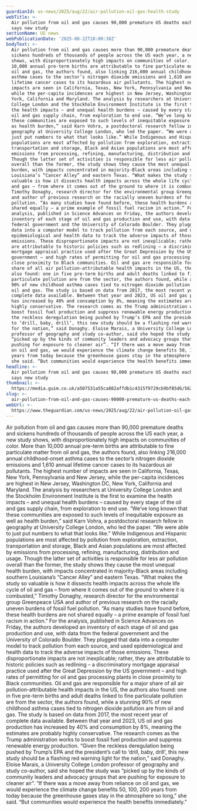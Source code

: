 ```yaml
---
guardianId: us-news/2025/aug/22/air-pollution-oil-gas-health-study
webTitle: >-
  Air pollution from oil and gas causes 90,000 premature US deaths each year,
  says new study
sectionName: US news
webPublicationDate: '2025-08-22T18:00:38Z'
bodyText: >-
  Air pollution from oil and gas causes more than 90,000 premature deaths and
  sickens hundreds of thousands of people across the US each year, a new study
  shows, with disproportionately high impacts on communities of color. More than
  10,000 annual pre-term births are attributable to fine particulate matter from
  oil and gas, the authors found, also linking 216,000 annual childhood-onset
  asthma cases to the sector’s nitrogen dioxide emissions and 1,610 annual
  lifetime cancer cases to its hazardous air pollutants. The highest number of
  impacts are seen in California, Texas, New York, Pennsylvania and New Jersey,
  while the per-capita incidences are highest in New Jersey, Washington DC, New
  York, California and Maryland. The analysis by researchers at University
  College London and the Stockholm Environment Institute is the first to examine
  the health impacts – and unequal health burdens – caused by every stage of the
  oil and gas supply chain, from exploration to end use. “We’ve long known that
  these communities are exposed to such levels of inequitable exposure as well
  as health burden,” said Karn Vohra, a postdoctoral research fellow in
  geography at University College London, who led the paper. “We were able to
  just put numbers to what that looks like.” While Indigenous and Hispanic
  populations are most affected by pollution from exploration, extraction,
  transportation and storage, Black and Asian populations are most affected by
  emissions from processing, refining, manufacturing, distribution and usage.
  Though the latter set of activities is responsible for less air pollution
  overall than the former, the study shows they cause the most unequal health
  burden, with impacts concentrated in majority-Black areas including southern
  Louisiana’s “Cancer Alley” and eastern Texas. “What makes the study so
  valuable is how it dissects health impacts across the whole life cycle of oil
  and gas – from where it comes out of the ground to where it is combusted,”
  Timothy Donaghy, research director for the environmental group Greenpeace USA
  and author of previous research on the racially uneven burdens of fossil fuel
  pollution. “As many studies have found before, these health burdens are not
  shared equally – a prime example of fossil fuel racism in action.” For the
  analysis, published in Science Advances on Friday, the authors developed an
  inventory of each stage of oil and gas production and use, with data from the
  federal government and the University of Colorado Boulder. They plugged that
  data into a computer model to track pollution from each source, and used
  epidemiological and health data to track the adverse impacts of those
  emissions. These disproportionate impacts are not inexplicable; rather, they
  are attributable to historic policies such as redlining – a discriminatory
  mortgage appraisal practice used after the Great Depression by the US
  government – and high rates of permitting for oil and gas processing plants in
  close proximity to Black communities. Oil and gas are responsible for a major
  share of all air pollution-attributable health impacts in the US, the authors
  also found: one in five pre-term births and adult deaths linked to fine
  particulate pollution are from the sector, the authors found, while a stunning
  90% of new childhood asthma cases tied to nitrogen dioxide pollution are from
  oil and gas. The study is based on data from 2017, the most recent year of
  complete data available. Between that year and 2023, US oil and gas production
  has increased by 40% and consumption by 8%, meaning the estimates are probably
  highly conservative. The research comes as the Trump administration works to
  boost fossil fuel production and suppress renewable energy production. “Given
  the reckless deregulation being pushed by Trump’s EPA and the president’s call
  to ‘drill, baby, drill’, this new study should be a flashing red warning light
  for the nation,” said Donaghy. Eloise Marais, a University College London
  professor of geography and study co-author, said she hoped the study was
  “picked up by the kinds of community leaders and advocacy groups that are
  pushing for exposure to cleaner air”. “If there was a move away from reliance
  on oil and gas, we would experience the climate change benefits 50, 100, 200
  years from today because the greenhouse gases stay in the atmosphere so long,”
  she said. “But communities would experience the health benefits immediately.”
headline: >-
  Air pollution from oil and gas causes 90,000 premature US deaths each year,
  says new study
thumbnail: >-
  https://media.guim.co.uk/a507531a55ca882affdb1c4315f9729cb9bf85d6/562_0_5624_4504/500.jpg
slug: >-
  air-pollution-from-oil-and-gas-causes-90000-premature-us-deaths-each-year-says-new-study
webUrl: >-
  https://www.theguardian.com/us-news/2025/aug/22/air-pollution-oil-gas-health-study
---
```

Air pollution from oil and gas causes more than 90,000 premature deaths and sickens hundreds of thousands of people across the US each year, a new study shows, with disproportionately high impacts on communities of color. More than 10,000 annual pre-term births are attributable to fine particulate matter from oil and gas, the authors found, also linking 216,000 annual childhood-onset asthma cases to the sector’s nitrogen dioxide emissions and 1,610 annual lifetime cancer cases to its hazardous air pollutants. The highest number of impacts are seen in California, Texas, New York, Pennsylvania and New Jersey, while the per-capita incidences are highest in New Jersey, Washington DC, New York, California and Maryland. The analysis by researchers at University College London and the Stockholm Environment Institute is the first to examine the health impacts – and unequal health burdens – caused by every stage of the oil and gas supply chain, from exploration to end use. “We’ve long known that these communities are exposed to such levels of inequitable exposure as well as health burden,” said Karn Vohra, a postdoctoral research fellow in geography at University College London, who led the paper. “We were able to just put numbers to what that looks like.” While Indigenous and Hispanic populations are most affected by pollution from exploration, extraction, transportation and storage, Black and Asian populations are most affected by emissions from processing, refining, manufacturing, distribution and usage. Though the latter set of activities is responsible for less air pollution overall than the former, the study shows they cause the most unequal health burden, with impacts concentrated in majority-Black areas including southern Louisiana’s “Cancer Alley” and eastern Texas. “What makes the study so valuable is how it dissects health impacts across the whole life cycle of oil and gas – from where it comes out of the ground to where it is combusted,” Timothy Donaghy, research director for the environmental group Greenpeace USA and author of previous research on the racially uneven burdens of fossil fuel pollution. “As many studies have found before, these health burdens are not shared equally – a prime example of fossil fuel racism in action.” For the analysis, published in Science Advances on Friday, the authors developed an inventory of each stage of oil and gas production and use, with data from the federal government and the University of Colorado Boulder. They plugged that data into a computer model to track pollution from each source, and used epidemiological and health data to track the adverse impacts of those emissions. These disproportionate impacts are not inexplicable; rather, they are attributable to historic policies such as redlining – a discriminatory mortgage appraisal practice used after the Great Depression by the US government – and high rates of permitting for oil and gas processing plants in close proximity to Black communities. Oil and gas are responsible for a major share of all air pollution-attributable health impacts in the US, the authors also found: one in five pre-term births and adult deaths linked to fine particulate pollution are from the sector, the authors found, while a stunning 90% of new childhood asthma cases tied to nitrogen dioxide pollution are from oil and gas. The study is based on data from 2017, the most recent year of complete data available. Between that year and 2023, US oil and gas production has increased by 40% and consumption by 8%, meaning the estimates are probably highly conservative. The research comes as the Trump administration works to boost fossil fuel production and suppress renewable energy production. “Given the reckless deregulation being pushed by Trump’s EPA and the president’s call to ‘drill, baby, drill’, this new study should be a flashing red warning light for the nation,” said Donaghy. Eloise Marais, a University College London professor of geography and study co-author, said she hoped the study was “picked up by the kinds of community leaders and advocacy groups that are pushing for exposure to cleaner air”. “If there was a move away from reliance on oil and gas, we would experience the climate change benefits 50, 100, 200 years from today because the greenhouse gases stay in the atmosphere so long,” she said. “But communities would experience the health benefits immediately.”
